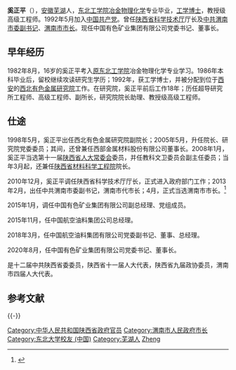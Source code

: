 '''奚正平'''（{{bd|1966年|12月|catIdx=Xi奚}}），[[安徽|安徽]][[芜湖|芜湖]]人，[[东北工学院|东北工学院]][[冶金学|冶金]][[物理化学|物理化学]]专业毕业，[[工学|工学]][[博士|博士]]，教授级高级工程师。1992年5月加入[[中国共产党|中国共产党]]。曾任[[陕西省人民政府|陕西省科学技术厅]]厅长及[[中共|中共]][[渭南|渭南]][[市委书记|市委副书记]]、[[渭南市|渭南市]][[市长|市长]]。现任中国有色矿业集团有限公司党委书记、董事长。

== 早年经历 ==
1982年8月，16岁的奚正平考入[[东北大学|原东北工学院]]冶金物理化学专业学习。1986年本科毕业后，留校继续攻读研究生学历；1992年，获工学博士，并被分配到位于[[西安|西安]]的[[西北有色金属研究院|西北有色金属研究院]]工作。在研究院，奚正平前后工作18年；历任超导研究所工程师、高级工程师、副所长，研究院院长助理、教授级高级工程师。

== 仕途 ==
1998年5月，奚正平出任西北有色金属研究院副院长；2005年5月，升任院长、研究院党委委员；其间，还曾兼任西部金属材料股份有限公司董事长。2008年1月，奚正平当选第十一届[[陕西省人大常委会|陕西省人大常委会]]委员，并任教科文卫委员会副主任委员；当年3月起，还兼任[[陕西省材料科学工程院|陕西省材料科学工程院]]院长。

2010年12月，奚正平调任陕西省科学技术厅厅长，正式进入政府部门工作；2013年2月，出任中共渭南市委副书记，渭南市代市长；4月，正式当选渭南市市长。<ref>{{Cite web |url=http://leaders.people.com.cn/n/2013/0513/c58278-21465708.html |title=奚正平同志简历 |access-date=2014-07-16 |archive-date=2016-03-04 |archive-url=https://web.archive.org/web/20160304084336/http://leaders.people.com.cn/n/2013/0513/c58278-21465708.html }}</ref>

2015年1月，调任中国有色矿业集团有限公司副总经理、党组成员。

2015年11月，任中国航空油料集团公司总经理。

2018年3月，任中国航空油料集团有限公司党委副书记、董事、总经理。

2020年8月，任中国有色矿业集团有限公司党委书记、董事长。

是十二届中共陕西省委委员，陕西省十一届人大代表，陕西省九届政协委员，渭南市四届人大代表。

==参考文献==
<div class="references-small">
<references></references>
</div>

{{-}}
{{start box}}
{{s-gov|prc}}
{{s-before|[[徐新荣|徐新荣]]}}
{{s-title|[[陕西省|陕西省]][[渭南市|渭南市]][[渭南市市长列表|人民政府市长]]|2013年2月－2015年2月}}
{{s-after|[[李明远_(1965年)|李明远]]}}
{{end box}}

{{DEFAULTSORT:Xi奚}}
[[Category:中华人民共和国陕西省政府官员|Category:中华人民共和国陕西省政府官员]]
[[Category:渭南市人民政府市长|Category:渭南市人民政府市长]]
[[Category:东北大学校友_(中国)|Category:东北大学校友 (中国)]]
[[Category:芜湖人|Category:芜湖人]]
[[Category:奚姓|Zheng]]